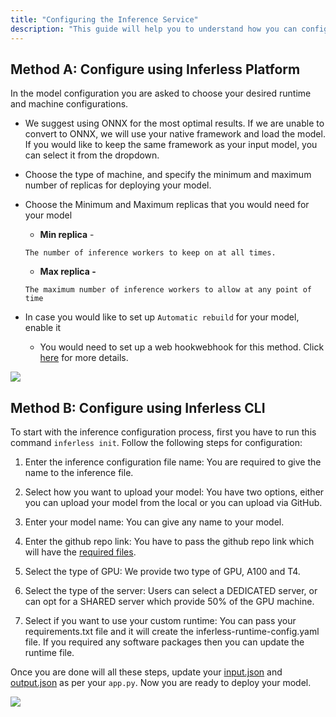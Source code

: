 ```yaml
---
title: "Configuring the Inference Service"
description: "This guide will help you to understand how you can configure the Inference Service using CLI and Platform"
---
```


## Method A: Configure using Inferless Platform

In the model configuration you are asked to choose your desired runtime and machine configurations.

* We suggest using ONNX for the most optimal results. If we are unable to convert to ONNX, we will use your native framework and load the model. If you would like to keep the same framework as your input model, you can select it from the dropdown.
* Choose the type of machine, and specify the minimum and maximum number of replicas for deploying your model.
* Choose the Minimum and Maximum replicas that you would need for your model  
   * **Min replica** \-  
   ```  
   The number of inference workers to keep on at all times.  
   ```  
   * **Max replica -**  
   ```  
   The maximum number of inference workers to allow at any point of time  
   ```

* In case you would like to set up `Automatic rebuild` for your model, enable it  
   * You would need to set up a web hookwebhook for this method. Click [here](https://inferless.gitbook.io/inferless-dos/~/changes/vYzeDgjS7Hi2onmT0QwC/) for more details.


![](/images/config.png)

## Method B: Configure using Inferless CLI

To start with the inference configuration process, first you have to run this command `inferless init`. Follow the following steps for configuration:

1.  Enter the inference configuration file name: You are required to give the name to the inference file.

2.  Select how you want to upload your model: You have two options, either you can upload your model from the local or you can upload via GitHub.

3.  Enter your model name: You can give any name to your model.

4.  Enter the github repo link: You have to pass the github repo link which will have the [required files](https://docs.inferless.com/~/changes/IudQU4unyY1kgLdDgGbJ/model-import/file-structure-requirements/importing-from-github).

5.  Select the type of GPU: We provide two type of GPU, A100 and T4.

6.  Select the type of the server: Users can select a DEDICATED server, or can opt for a SHARED server which provide 50% of the GPU machine.

7.  Select if you want to use your custom runtime: You can pass your requirements.txt file and it will create the inferless-runtime-config.yaml file. If you required any software packages then you can update the runtime file.

Once you are done will all these steps, update your [input.json](https://docs.inferless.com/~/changes/IudQU4unyY1kgLdDgGbJ/model-import/input-output-json) and [output.json](https://docs.inferless.com/~/changes/IudQU4unyY1kgLdDgGbJ/model-import/input-output-json) as per your `app.py`. Now you are ready to deploy your model.

![](/images/configure-inf2.png)